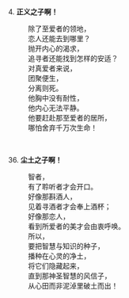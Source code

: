 :4. '''正义之子啊！''' 
::除了至爱者的领地，
::恋人还能去到哪里？
::抛开内心的渴求，
::追寻者还能找到怎样的安适？
::对真爱者来说，
::团聚便生，
::分离则死。
::他胸中没有耐性，
::他内心无法平静。
::他要赶赴那至爱者的居所，
::哪怕舍弃千万次生命！
</br>
:36. '''尘土之子啊！''' 
::智者，
::有了聆听者才会开口。
::好像那斟酒人，
::见着寻酒者才会奉上酒杯；
::好像那恋人，
::看到所爱者的美才会由衷呼唤。
::所以，
::要把智慧与知识的种子，
::播种在心灵的净土，
::将它们隐藏起来，
::直到那神圣智慧的风信子，
::从心田而非泥淖里破土而出！